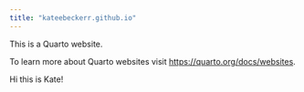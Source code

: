 ```yaml
---
title: "kateebeckerr.github.io"
---
```


This is a Quarto website.

To learn more about Quarto websites visit <https://quarto.org/docs/websites>.

Hi this is Kate! 
